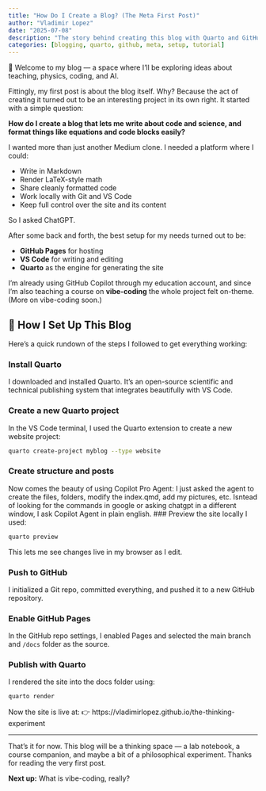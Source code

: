 ```yaml
---
title: "How Do I Create a Blog? (The Meta First Post)"
author: "Vladimir Lopez"
date: "2025-07-08"
description: "The story behind creating this blog with Quarto and GitHub Pages. A step-by-step journey from idea to implementation."
categories: [blogging, quarto, github, meta, setup, tutorial]
---
```


📘 Welcome to my blog — a space where I'll be exploring ideas about teaching, physics, coding, and AI.

Fittingly, my first post is about the blog itself. Why? Because the act of creating it turned out to be an interesting project in its own right. It started with a simple question:

**How do I create a blog that lets me write about code and science, and format things like equations and code blocks easily?**

I wanted more than just another Medium clone. I needed a platform where I could:

-   Write in Markdown
-   Render LaTeX-style math
-   Share cleanly formatted code
-   Work locally with Git and VS Code
-   Keep full control over the site and its content

So I asked ChatGPT.

After some back and forth, the best setup for my needs turned out to be:

-   **GitHub Pages** for hosting
-   **VS Code** for writing and editing
-   **Quarto** as the engine for generating the site

I'm already using GitHub Copilot through my education account, and since I'm also teaching a course on **vibe-coding** the whole project felt on-theme. (More on vibe-coding soon.)

## 🔧 How I Set Up This Blog

Here's a quick rundown of the steps I followed to get everything working:

### Install Quarto

I downloaded and installed Quarto. It's an open-source scientific and technical publishing system that integrates beautifully with VS Code.

### Create a new Quarto project

In the VS Code terminal, I used the Quarto extension to create a new website project:

``` bash
quarto create-project myblog --type website
```

### Create structure and posts

Now comes the beauty of using Copilot Pro Agent: I just asked the agent to create the files, folders, modify the index.qmd, add my pictures, etc. Isntead of looking for the commands in google or asking chatgpt in a different window, I ask Copilot Agent in plain english. \### Preview the site locally I used:

``` bash
quarto preview
```

This lets me see changes live in my browser as I edit.

### Push to GitHub

I initialized a Git repo, committed everything, and pushed it to a new GitHub repository.

### Enable GitHub Pages

In the GitHub repo settings, I enabled Pages and selected the main branch and `/docs` folder as the source.

### Publish with Quarto

I rendered the site into the docs folder using:

``` bash
quarto render
```

Now the site is live at: 👉 https://vladimirlopez.github.io/the-thinking-experiment

------------------------------------------------------------------------

That's it for now. This blog will be a thinking space — a lab notebook, a course companion, and maybe a bit of a philosophical experiment. Thanks for reading the very first post.

**Next up:** What is vibe-coding, really?